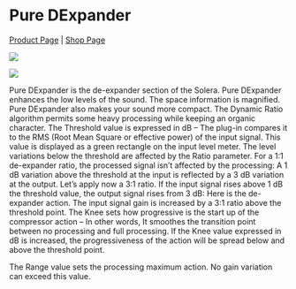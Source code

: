 # Pure DExpander
[Product Page](https://www.flux.audio/project/pure-dexpander/) 
| [Shop Page](https://shop.flux.audio/en_US/products/pure-dexpander)

![](https://media.githubusercontent.com/media/FLUX-SE/doc_images/main/Plugins/pure-dexpander/pure-dexp_01.png)

![](https://media.githubusercontent.com/media/FLUX-SE/doc_images/main/Plugins/pure-dexpander/pure-dexp_02.png)

Pure DExpander is the de-expander section of the Solera. Pure DExpander enhances the low levels of the sound. The space
information is magnified. Pure DExpander also makes your sound more compact. The Dynamic Ratio algorithm permits
some heavy processing while keeping an organic character. The Threshold value is expressed in dB – The plug-in compares
it to the RMS (Root Mean Square or effective power) of the input signal. This value is displayed as a green rectangle on the
input level meter. The level variations below the threshold are affected by the Ratio parameter. For a 1:1 de-expander ratio,
the processed signal isn’t affected by the processing: A 1 dB variation above the threshold at the input is reflected by a 3 dB
variation at the output. Let’s apply now a 3:1 ratio. If the input signal rises above 1 dB the threshold value, the output signal
rises from 3 dB: Here is the de-expander action. The input signal gain is increased by a 3:1 ratio above the threshold point.
The Knee sets how progressive is the start up of the compressor action – In other words, It smoothes the transition point
between no processing and full processing. If the Knee value expressed in dB is increased, the progressiveness of the action
will be spread below and above the threshold point.

The Range value sets the processing maximum action. No gain variation can exceed this value.
